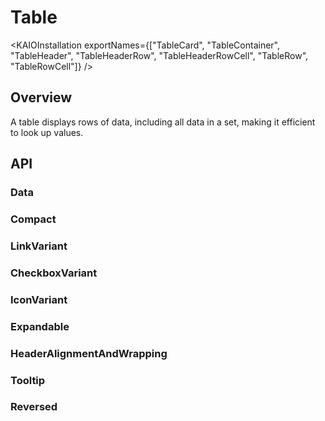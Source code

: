
<Meta of={TableStories} />

# Table

<ResourceLinks
  sourceCode="https://github.com/cultureamp/kaizen-design-system/tree/main/packages/components/src/Table"
  figma="https://www.figma.com/file/ZRfnoNUXbGZv4eVWLbF4Az/%EF%B8%8F%F0%9F%96%BC%EF%B8%8F-Component-Gallery?node-id=9%3A37841&t=P1w10jr2cpPuaayw-1"
  designGuidelines="https://cultureamp.atlassian.net/wiki/spaces/DesignSystem/pages/3081929256/Table"
  className="!kz-mb-8"
/>

<KAIOInstallation
  exportNames={["TableCard", "TableContainer", "TableHeader", "TableHeaderRow", "TableHeaderRowCell", "TableRow", "TableRowCell"]}
/>

## Overview

A table displays rows of data, including all data in a set, making it efficient to look up values.

<Canvas of={TableStories.Playground} />

## API

### Data
<Canvas of={TableStories.Data} />

### Compact
<Canvas of={TableStories.Compact} />

### LinkVariant
<Canvas of={TableStories.LinkVariant} />

### CheckboxVariant
<Canvas of={TableStories.CheckboxVariant} />

### IconVariant
<Canvas of={TableStories.IconVariant} />

### Expandable
<Canvas of={TableStories.Expandable} />

### HeaderAlignmentAndWrapping
<Canvas of={TableStories.HeaderAlignmentAndWrapping} />

### Tooltip
<Canvas of={TableStories.Tooltip} />

### Reversed
<Canvas of={TableStories.Reversed} />
